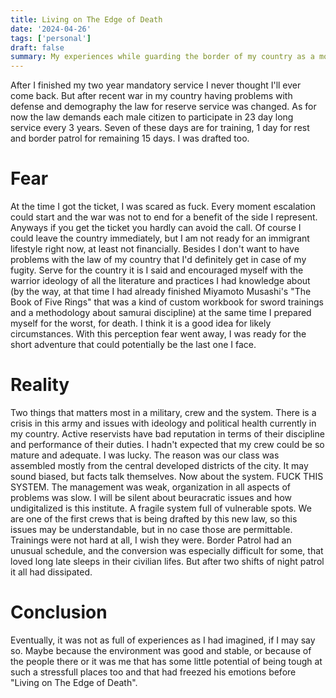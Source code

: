 ```yaml
---
title: Living on The Edge of Death
date: '2024-04-26'
tags: ['personal']
draft: false
summary: My experiences while guarding the border of my country as a mobilised active reservist
---
```


After I finished my two year mandatory service I never thought I'll ever come back.
But after recent war in my country having problems with defense and demography
the law for reserve service was changed. As for now the law demands 
each male citizen to participate in 23 day long service every 3 years. Seven of these days are 
for training, 1 day for rest and border patrol for remaining 15 days. I was drafted too.


# Fear

At the time I got the ticket, I was scared as fuck. Every moment escalation could
start and the war was not to end for a benefit of the side I represent. Anyways
if you get the ticket you hardly can avoid the call. Of course I could leave
the country immediately, but I am not ready for an immigrant lifestyle right now,
at least not financially. Besides I don't want to have problems with the law of
my country that I'd definitely get in case of my fugity. Serve for the country it is
I said and encouraged myself with the warrior ideology of all
the literature and practices I had knowledge about (by the way, at that time I had 
already finished Miyamoto Musashi's "The Book of Five Rings" that was a kind of 
custom workbook for sword trainings and a methodology about 
samurai discipline) at the same time I prepared myself for the worst, for death. I think 
it is a good idea for likely circumstances. With this perception fear went away, 
I was ready for the short adventure that could potentially be 
the last one I face.

# Reality

Two things that matters most in a military, crew and the system. There is a crisis in this army
and issues with ideology and political health currently in my country. 
Active reservists have bad reputation in terms of their discipline and performance
of their duties. I hadn't expected that my crew could be so mature and adequate. 
I was lucky. The reason was our class was assembled mostly from the central developed
districts of the city. It may sound biased, but facts talk themselves. Now about
the system. FUCK THIS SYSTEM. The management was weak, organization in all aspects
of problems was slow. I will be silent about beuracratic issues and how undigitalized 
is this institute. A fragile system full of vulnerable spots. We are one of the first
crews that is being drafted by this new law, so this issues may be understandable, but in no case
those are permittable. Trainings were not hard at all, I wish they were. 
Border Patrol had an unusual schedule, and the conversion was especially 
difficult for some, that loved long late sleeps in their civilian lifes. But after
 two shifts of night patrol it all had dissipated.

# Conclusion

Eventually, it was not as full of experiences as I had imagined, if I may say so.
Maybe because the environment was good and stable, or because of the people there or it was me
that has some little potential of being tough at such a stressfull places too and that had freezed his emotions before "Living on The Edge of Death".